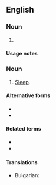 {{also|zs|Zs|ZS|zS|Z's}}
==English==

===Noun===
{{head|en|noun form}}

# {{plural of|en|z}}

====Usage notes====
{{U:en:plurals of letters}}

===Noun===
{{en-plural noun}}

# {{lb|en|colloquial}} [[sleep|Sleep]].
#: {{ux|en|It's getting late: it's time to [[catch some z's|catch some '''z's''']].}}

====Alternative forms====
* {{alter|en|Z's}}
* {{alter|en|zs}}

====Related terms====
* {{l|en|catch some z's}}
* {{l|en|zzz}}

====Translations====
{{trans-top|slang: sleep}}
* Bulgarian: {{t+|bg|сън|m}}
{{trans-mid}}
{{trans-bottom}}